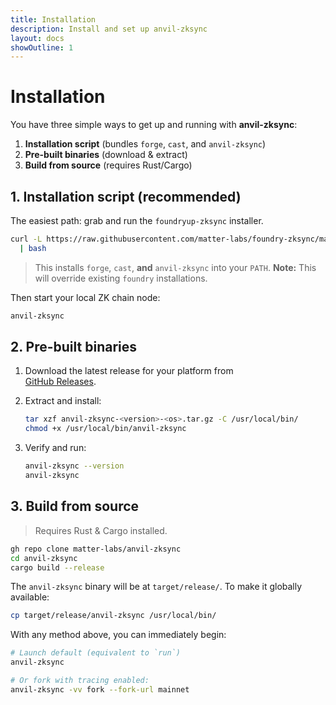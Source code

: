 ```yaml
---
title: Installation
description: Install and set up anvil-zksync
layout: docs
showOutline: 1
---
```


# Installation

You have three simple ways to get up and running with **anvil-zksync**:

1. **Installation script** (bundles `forge`, `cast`, and `anvil-zksync`)
2. **Pre-built binaries** (download & extract)
3. **Build from source** (requires Rust/Cargo)

## 1. Installation script (recommended)

The easiest path: grab and run the `foundryup-zksync` installer.

```bash
curl -L https://raw.githubusercontent.com/matter-labs/foundry-zksync/main/install-foundry-zksync \
  | bash
```

> This installs `forge`, `cast`, **and** `anvil-zksync` into your `PATH`. **Note:** This will
> override existing `foundry` installations.

Then start your local ZK chain node:

```bash
anvil-zksync
```

## 2. Pre-built binaries

1. Download the latest release for your platform from  
   [GitHub Releases](https://github.com/matter-labs/anvil-zksync/releases/latest).
2. Extract and install:

   ```bash
   tar xzf anvil-zksync-<version>-<os>.tar.gz -C /usr/local/bin/
   chmod +x /usr/local/bin/anvil-zksync
   ```

3. Verify and run:

   ```bash
   anvil-zksync --version
   anvil-zksync
   ```

## 3. Build from source

> Requires Rust & Cargo installed.

```bash
gh repo clone matter-labs/anvil-zksync
cd anvil-zksync
cargo build --release
```

The `anvil-zksync` binary will be at `target/release/`. To make it globally available:

```bash
cp target/release/anvil-zksync /usr/local/bin/
```

With any method above, you can immediately begin:

```bash
# Launch default (equivalent to `run`)
anvil-zksync

# Or fork with tracing enabled:
anvil-zksync -vv fork --fork-url mainnet
```
